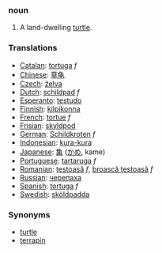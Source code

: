 ===noun===

# A land-dwelling [[turtle]].

===Translations===
*[[Catalan]]: [[tortuga]] ''f''
*[[Chinese]]: [[草龟]]
*[[Czech]]: [[želva]]
*[[Dutch]]: [[schildpad]] ''f''
*[[Esperanto]]: [[testudo]]
*[[Finnish]]: [[kilpikonna]]
*[[French]]: [[tortue]] ''f''
*[[Frisian]]: [[skyldpod]]
*[[German]]: [[Schildkroten]] ''f''
*[[Indonesian]]: [[kura-kura]]
*[[Japanese]]: [[亀]] ([[かめ]], kame)
*[[Portuguese]]: [[tartaruga]] ''f''
*[[Romanian]]: [[ţestoasă]] ''f'', [[broască ţestoasă]] ''f''
*[[Russian]]: [[черепаха]]
*[[Spanish]]: [[tortuga]] ''f''
*[[Swedish]]: [[sköldpadda]]

===Synonyms===
*[[turtle]]
*[[terrapin]]